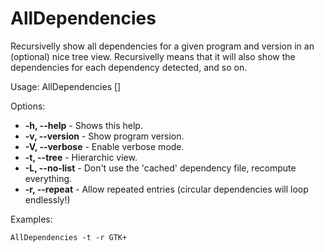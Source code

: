 =  AllDependencies =

Recursivelly show all dependencies for a given program and version in an (optional) nice tree view. Recursivelly means that it will also show the dependencies for each dependency detected, and so on.

Usage: AllDependencies <package> [<version>]

Options:
* '''-h, --help''' - Shows this help.
* '''-v, --version''' - Show program version.
* '''-V, --verbose''' - Enable verbose mode.
* '''-t, --tree''' - Hierarchic view.
* '''-L, --no-list''' - Don't use the 'cached' dependency file, recompute everything.
* '''-r, --repeat''' - Allow repeated entries (circular dependencies will loop endlessly!)

Examples:
<pre>
AllDependencies -t -r GTK+
</pre>

{{Reference}}